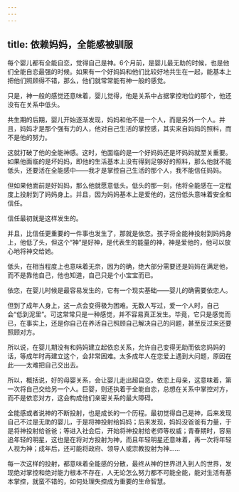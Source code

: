 ```yaml
---
---
---
```

title: 依赖妈妈，全能感被驯服
---



每个婴儿都有全能自恋，觉得自己是神。6个月前，是婴儿最无助的时候，也是他们全能自恋最强的时候。如果有一个好妈妈和他们比较好地共生在一起，能基本上把他们照顾得不错，那么，他们就常常能有神一般的感觉。

只是，神一般的感觉还意味着，婴儿觉得，他是关系中占据掌控地位的那个，他还没有在关系中低头。

共生期的后期，婴儿开始逐渐发现，妈妈和他不是一个人，而是另外一个人。并且，妈妈才是那个强有力的人，他对自己生活的掌控感，其实来自妈妈的照料，而不是他的努力。

这就打破了他的全能神感。这时，他面临的是一个好妈妈还是坏妈妈就至关重要。如果他面临的是坏妈妈，即他的生活基本上没有得到足够好的照料，那么他就不能低头，还要活在全能感中——我才是掌控自己生活的那个人，我不能信任妈妈。

但如果他面前是好妈妈，那么他就愿意低头。低头的那一刻，他将全能感在一定程度上投射到了妈妈身上。并且，因为妈妈基本上是爱他的，这份低头意味着安全和信任。

信任最初就是这样发生的。

并且，比信任更重要的一件事也发生了，那就是依恋。孩子将全能神投射到妈妈身上，他低了头，但这个“神”是好神，是代表生的能量的神，神是爱他的，他可以放心地将神交给她。

低头，在相当程度上也意味着无奈，因为的确，绝大部分需要还是妈妈在满足他，而不是靠他自己，他也知道，自己只是个小宝宝而已。

依恋，在婴儿时候是最容易发生的，它有一个现实基础——婴儿的确需要依恋人。

但到了成年人身上，这一点会变得极为困难。无数人写过，爱一个人时，自己会“低到泥里”。可这常常只是一种感觉，并不容易真正发生。毕竟，它只是感觉而已，在事实上，还是你自己在养活自己照顾自己解决自己的问题，甚至反过来还要照顾对方。

所以说，在婴儿期没有和妈妈建立起依恋关系，允许自己变得无助而依恋妈妈的话，等成年时再建立这个，会非常困难。太多成年人在恋爱上遇到大问题，原因在此——太难把自己交出去。

所以，概括说，好的母婴关系，会让婴儿走出超自恋，依恋上母亲，这意味着，第一次将自己交给另一个人。巨婴，则还执着于全能自恋，总想在关系中掌控对方，而不是依恋对方，这会构成他们亲密关系的最大障碍。

全能感或者说神的不断投射，也是成长的一个历程。最初觉得自己是神，后来发现自己不过是无助的婴儿，于是将神投射给妈妈；后来发现，妈妈没爸爸有力量，于是将神投射给爸爸；等进入社会后，开始将神投射给老师等权威；青春期时，容易追年轻的明星，这也是在将对方投射为神，而且年轻明星还意味着，再一次将年轻人视为神；成年后，还可能将政府、领导人或宗教投射为神……

每一次这样的投射，都意味着全能感的分散，最终从神的世界进入到人的世界，发现绝对掌控和绝对能力根本不存在，人无论怎么努力都不可能全能，能对生活有基本掌控，就蛮不错的，如何处理失控成为重要的生命智慧。